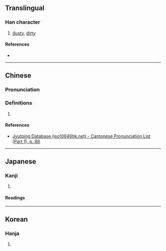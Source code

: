 {{also|塳}}
{{character info}}
==Translingual==

===Han character===
{{Han char|rn=32|rad=土|as=10|sn=13|four=|canj=GBMO,XGBMO|ids=⿰土冡}}

# [[dusty]], [[dirty]]

====References====
* {{Han ref|kx=0236.050|dkj=05344|hdz=10476.020|uh=585C|ud=22620}}

----

==Chinese==
{{zh-forms}}

===Pronunciation===
{{zh-pron
|m=péng
|c=bung6,pung4
|cat=
}}

===Definitions===
{{zh-hanzi}}

# {{rfdef|zh}}

====References====
* [http://www.iso10646hk.net/jp/document/download.jsp Jyutping Database (iso10646hk.net) - Cantonese Pronunciation List (Part 1), p. 88]

----

==Japanese==

===Kanji===
{{ja-kanji|grade=|rs=土10}}

# {{rfdef|ja|sort=土10}}

====Readings====
{{ja-readings|on=ほう|kun=ほこりがとぶ}}

----

==Korean==

===Hanja===
{{ko-hanja|hangeul=봉|rv=bong|mr=pong}}

# {{rfdef|ko|sort=土10}}